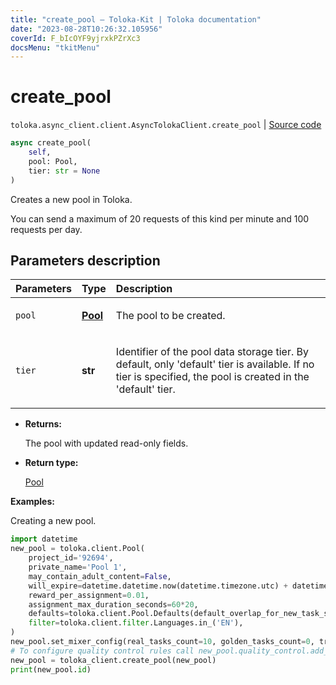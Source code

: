 ```yaml
---
title: "create_pool — Toloka-Kit | Toloka documentation"
date: "2023-08-28T10:26:32.105956"
coverId: F_bIcOYF9yjrxkPZrXc3
docsMenu: "tkitMenu"
---
```


# create_pool

`toloka.async_client.client.AsyncTolokaClient.create_pool` | [Source code](https://github.com/Toloka/toloka-kit/blob/v1.2.1/src/async_client/client.py#L0)

```python
async create_pool(
    self,
    pool: Pool,
    tier: str = None
)
```

Creates a new pool in Toloka.

You can send a maximum of 20 requests of this kind per minute and 100 requests per day.

## Parameters description

| Parameters | Type | Description |
| :----------| :----| :-----------|
`pool`|**[Pool](/docs/toloka-kit/reference/toloka.client.pool.Pool)**|<p>The pool to be created.</p>
`tier`|**str**|<p>Identifier of the pool data storage tier. By default, only 'default' tier is available. If no tier is specified, the pool is created in the 'default' tier.</p>

* **Returns:**

  The pool with updated read-only fields.

* **Return type:**

  [Pool](/docs/toloka-kit/reference/toloka.client.pool.Pool)

**Examples:**

Creating a new pool.

```python
import datetime
new_pool = toloka.client.Pool(
    project_id='92694',
    private_name='Pool 1',
    may_contain_adult_content=False,
    will_expire=datetime.datetime.now(datetime.timezone.utc) + datetime.timedelta(days=365),
    reward_per_assignment=0.01,
    assignment_max_duration_seconds=60*20,
    defaults=toloka.client.Pool.Defaults(default_overlap_for_new_task_suites=3),
    filter=toloka.client.filter.Languages.in_('EN'),
)
new_pool.set_mixer_config(real_tasks_count=10, golden_tasks_count=0, training_tasks_count=0)
# To configure quality control rules call new_pool.quality_control.add_action()
new_pool = toloka_client.create_pool(new_pool)
print(new_pool.id)
```